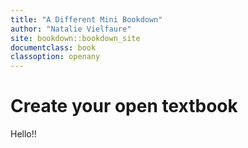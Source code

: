 ```yaml
---
title: "A Different Mini Bookdown"
author: "Natalie Vielfaure"
site: bookdown::bookdown_site
documentclass: book
classoption: openany
---
```


# Create your open textbook

Hello!!
